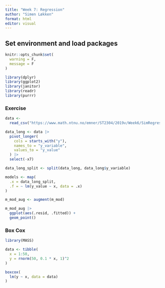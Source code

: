 ```yaml
---
title: "Week 7: Regression"
author: "Simen Løkken"
format: html
editor: visual
---
```


## Set environment and load packages

```r

knitr::opts_chunk$set(
  warning = F,
  message = F
)
```

```r

library(dplyr)
library(ggplot2)
library(janitor)
library(readr)
library(purrr)
```

### Exercise

```r

data <- 
  read_csv("https://www.math.ntnu.no/emner/ST2304/2019v/Week6/SimRegression.csv")

data_long <- data |> 
  pivot_longer(
    cols = starts_with("y"),
    names_to = "y_variable",
    values_to = "y_value"
  ) |> 
  select(-x7)

data_long_split <- split(data_long, data_long$y_variable)

models <- map(
  .x = data_long_split, 
  .f = ~ lm(y_value ~ x, data = .x)
)

```

``` r

m_mod_aug <- augment(m_mod)

m_mod_aug |> 
  ggplot(aes(.resid, .fitted)) +
  geom_point()
```

### Box Cox

```r

library(MASS)

data <- tibble(
  x = 1:50,
  y = rnorm(50, 0.1 * x, 1)^2
)

boxcox(
  lm(y ~ x, data = data)
)
```

